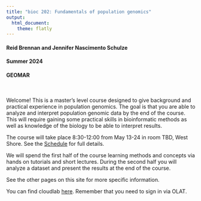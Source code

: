 ```yaml
---
title: "bioc 202: Fundamentals of population genomics"
output:
  html_document:
    theme: flatly
---
```


#### Reid Brennan and Jennifer Nascimento Schulze
#### Summer 2024
#### GEOMAR

<br>

Welcome! This is a master's level course designed to give background and practical experience in population genomics. The goal is that you are able to analyze and interpret population genomic data by the end of the course. This will require gaining some practical skills in bioinformatic methods as well as knowledge of the biology to be able to interpret results.

The course will take place 8:30-12:00 from May 13-24 in room TBD, West Shore. See the [Schedule](https://rsbrennan.github.io/EvolutionaryGenomics_2024/schedule.html) for full details.

We will spend the first half of the course learning methods and concepts via hands on tutorials and short lectures. During the second half you will analyze a dataset and present the results at the end of the course.

See the other pages on this site for more specific information. 

You can find cloudlab [here](https://lms.uni-kiel.de/auth/RepositoryEntry/5451644982/CourseNode/109531948798168). Remember that you need to sign in via OLAT.

